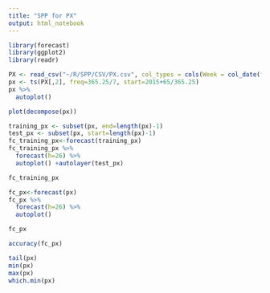 ```yaml
---
title: "SPP for PX"
output: html_notebook
---
```


```r
library(forecast)
library(ggplot2)
library(readr)
```

```r
PX <- read_csv("~/R/SPP/CSV/PX.csv", col_types = cols(Week = col_date(format = "%Y-%m-%d")))
px <- ts(PX[,2], freq=365.25/7, start=2015+65/365.25)
px %>%
  autoplot()
```

```r
plot(decompose(px))
```

```r
training_px <- subset(px, end=length(px)-1)
test_px <- subset(px, start=length(px)-1)
fc_training_px<-forecast(training_px)
fc_training_px %>%
  forecast(h=26) %>%
  autoplot() +autolayer(test_px)
```

```r
fc_training_px
```

```r
fc_px<-forecast(px)
fc_px %>%
  forecast(h=26) %>%
  autoplot()
```

```r
fc_px
```

```r
accuracy(fc_px)
```

```r
tail(px)
min(px)
max(px)
which.min(px)
```